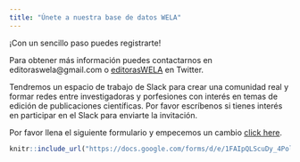 ```yaml
---
title: "Únete a nuestra base de datos WELA"
---
```


¡Con un sencillo paso puedes registrarte!

Para obtener más información puedes contactarnos en editoraswela@gmail.com o [editorasWELA](https://twitter.com/editorasWELA) en Twitter.

Tendremos un espacio de trabajo de Slack para crear una comunidad real y formar redes entre investigadoras y porfesiones con interés en temas de edición de publicaciones científicas. Por favor escríbenos si tienes interés en participar en el Slack para enviarte la invitación.

Por favor llena el siguiente formulario y empecemos un cambio [click here](https://docs.google.com/forms/d/e/1FAIpQLScuDy_4PolsRhNxopxVJltheqy7WQO7V0EflUafQ796VkY4mg/viewform).


```r
knitr::include_url("https://docs.google.com/forms/d/e/1FAIpQLScuDy_4PolsRhNxopxVJltheqy7WQO7V0EflUafQ796VkY4mg/viewform", height = "400px")

```


